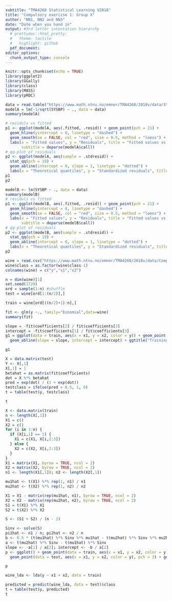 ```yaml
---
subtitle: "TMA4268 Statistical Learning V2018"
title: "Compulsory exercise 1: Group X"
author: "NN1, NN2 and NN3"
date: "Date when you hand in"
output: #3rd letter intentation hierarchy
  # prettydoc::html_pretty:
  #   theme: tactile
  #   highlight: github
  pdf_document:
editor_options: 
  chunk_output_type: console
---
```


```r
knitr::opts_chunk$set(echo = TRUE)
library(ggplot2)
library(GGally)
library(class)
library(MASS)
library(pROC)
```

\section*{Problem 2 - Linear regression} 
```r
data = read.table("https://www.math.ntnu.no/emner/TMA4268/2018v/data/SYSBPreg3uid.txt")
modelA = lm(-1/sqrt(SYSBP) ~ ., data = data)
summary(modelA)
```

\section*{a)}

\begin{itemize}

\item The fittet model has the equation $\hat{Y} = X\hat{\beta}$, where $\hat{\beta} = (X^TX)^{-1}X^TY$, X is the $n \times (p + 1)$ design matrix, and Y is the corresponding response values.

\item "Estimate" is the estimated coeffictients obtaining the minimum residual square error with the data set. The "intercept" is the constant term in the regression model.

\item The "standard error" is the estimated standard deviation in the estimated coefficients. It is given as the square root of $\hat{Var}(\hat{{\beta}_{j}}) = c_{jj}{\hat{\sigma}}^2$, where $c_{ij} = ((X^TX)^{-1})_{ij}$ and ${\hat{\sigma}}^2 = (Y - \hat{Y})^T(Y - \hat{Y}) / (n - p - 1)$.

\item The "t value" is for every coefficent $j$, $\frac{ \hat{{\beta}_j} }{ \sqrt{c_{jj}} \hat{ \sigma } }$ which is t distributed with $n - p - 1$ degrees of freedom under the assumtion that $H_0$ is true, that is, ${\beta}_j$ truly is $0$. "Pr(t > |t|)" is then the probability of obeserving such an extreme t value given that $H_0$ is true. Hence Pr(>|t|) $:= P(|T_{n - p - 1}| \geq |\frac{ \hat{{\beta}_j} }{ \sqrt{c_{jj}} \hat{ \sigma } }|) = 2P(T_{n - p - 1} \geq |\frac{ \hat{{\beta}_j} }{ \sqrt{c_{jj}} \hat{ \sigma } }|)$.

\item The "Residual standard error" is our estimate for the variance of Y. The standard error squared is given as ${ \hat{\sigma} }^2 = (Y - \hat{Y})^T(Y - \hat{Y}) / (n - p - 1)$.

\item The "F - statistic" is used to check the hypothesis of all betas being 0. In the table it is given as $\frac{(TSS - RSS) / p} {RSS / (n - p - 1)}$, which is Fisher distributed with degrees of freedom $p$ and $n - p - 1$, where $TSS := \sum_{i = 1}^{n}(y_i - \bar{y})^2$, and $RSS := \sum_{i = 1}^{n}(y_i - \hat{y}_i)^2$.

\end{itemize}

\subsection{b)}

\begin{itemize}

\item The proportion of variability explained by the model is given by the $R^2 -$ statistic $:= (TSS - RSS) / TSS$, here being equal to 0.2494. Hence our model explains approximately $25\%$ of the variance in the response value.

\end{itemize}
```r
# residuls vs fitted
p1 <- ggplot(modelA, aes(.fitted, .resid)) + geom_point(pch = 21) + 
  geom_hline(yintercept = 0, linetype = "dashed") + 
  geom_smooth(se = FALSE, col = "red", size = 0.5, method = "loess") + 
  labs(x = "Fitted values", y = "Residuals", title = "Fitted values vs. residuals",
       subtitle = deparse(modelA$call))
# qq-plot of residuals
p2 <- ggplot(modelA, aes(sample = .stdresid)) +
  stat_qq(pch = 19) + 
  geom_abline(intercept = 0, slope = 1, linetype = "dotted") +
  labs(x = "Theoretical quantiles", y = "Standardized residuals", title = "Normal Q-Q", subtitle = deparse(modelA$call))
p1
p2
```
\begin{itemize}

\item Looking at the plot of residuals vs. fitted values we note that it does not appear to be a correlation between the value of the response and the variance of the response, and the mean appears to be 0. This fits well with the assumtion of the noise being normally distributed with mean 0 and constant variance.

The QQ-plots strengthens our belief in this assumtion, as the points form a linear line.

\end{itemize}

```r
modelB <- lm(SYSBP ~ ., data = data)
summary(modelB)
# residuls vs fitted
p1 <- ggplot(modelB, aes(.fitted, .resid)) + geom_point(pch = 21) + 
  geom_hline(yintercept = 0, linetype = "dashed") + 
  geom_smooth(se = FALSE, col = "red", size = 0.5, method = "loess") + 
  labs(x = "Fitted values", y = "Residuals", title = "Fitted values vs. residuals",
       subtitle = deparse(modelB$call))
# qq-plot of residuals
p2 <- ggplot(modelB, aes(sample = .stdresid)) +
  stat_qq(pch = 19) + 
  geom_abline(intercept = 0, slope = 1, linetype = "dotted") +
  labs(x = "Theoretical quantiles", y = "Standardized residuals", title = "Normal Q-Q", subtitle = deparse(modelB$call))
p2
```

\begin{itemize}

\item The RSE is considerably larger for model B, that is, the estimated variance in both the response and our estimated coefficients are larger in this model. Looking at the diagnostic plots of model B we also note that the QQ-plot suggests that these residuals are not normally distributed. Clearly we prefer model A to make inference about systolic blood pressure, for this model brings more likely coefficent estimates and follows the noise assumptions better.

\end{itemize}

\subsection*{c)}

\begin{itemize}

\item The estimate for ${\hat{\beta}}_{BMI}$ is $3.087\cdot 10^{-4}$. 

\item We interpret the estimated coefficient ${\hat{\beta}}_{BMI}$ as the coefficient of the variable containing the value of BMI in the linear expression for $-1 / \sqrt{SYSBP}$, that is, the impact of change in BMI on the response

\[
{\hat{\beta}}_{BMI} = \frac{\partial (-1/\sqrt{SYSBP)}}{\partial BMI}
\]

\item Since ${\hat{\beta}}_{BMI} \sim N({\beta}_{BMI}, {\sigma}^2c_{BMI})$, where $c_{BMI} := \textrm{diagonal entry corresponding to BMI of }(X^TX)^{-1}$ we have

\[
\frac{ {(\hat{\beta}}_{BMI} - {\beta}_{BMI}) / (\sigma \sqrt{c_{BMI}}) }{ \sqrt{ \frac{1}{{\sigma}^2} RSS / (n - p - 1) } } = \frac{ {\hat{\beta}}_{BMI} - {\beta}_{BMI} }{\sqrt{\frac{RSS}{n - p - 1}c_{BMI}}} \sim T_{n - p - 1}
\]

It follows that

\[
Pr({\beta}_{BMI} \in ({\hat{\beta}}_{BMI} - {\hat{\sigma}} \sqrt{c_{BMI}} t_{0.995, 2593}, {\hat{\beta}}_{BMI} - {\hat{\sigma}} \sqrt{c_{BMI}} t_{0.005, 2593} )) = 0.99
\]

Setting $t_{0.005, 2593} = -2.577727$ and $t_{0.995, 2593} = 2.577727$, we compute the interval to be $(2.325282\cdot 10^{-4}, 3.848718\cdot 10^{-4})$. This interval tells us that with probability $0.99$, the true value of the coefficient is contained in this interval.

\item We note that if $H_0$ is true, the center of the t distribution for prediction of $\hat{\beta}_{BMI}$ would be $0$, but the degrees of freedom the same as for this prediction. Hence, a $99\%$ prediction interval for the estimated coefficient would in this case be $(-|2.325282\cdot 10^{-4} -  3.087\cdot 10^{-4}|, |3.848718\cdot 10^{-4} - 3.087\cdot 10^{-4}|) = (-7.61718\cdot 10^{-5}, 7.61718\cdot 10^{-5})$. Clearly our observed value is outside the interval, meaning that the p value must be less than or equal to $0.01$.

\end{itemize}

\section*{d)}

\begin{itemize}

\item Model A predicts the response of these values to be $-0.08667246$, which corresponds to a SYSBP of $133.1183$. 

\item Let $\tilde{Y_0}$ be a new observation of $-1 / \sqrt{SYSBP}$ corresponding to the point ${x_0}$. Since we have $\tilde{Y_0} - {x_0}^T\beta \sim N(0, {\sigma}^2(1 + {x_0}^T(X^TX)^{-1}{x_0}))$ we get

\[
\frac{(\tilde{Y_0} - {x_0}^T\hat{\beta}) / (\sigma \sqrt{1 + {x_0}^T(X^TX)^{-1}x_0})}{\sqrt{\frac{1}{{\sigma}^2} RSS / (n - p - 1)}} = \frac{ \tilde{Y_0} - {x_0}^T\hat{\beta} }{ \hat{\sigma}\sqrt{1 + {x_0}^T(X^TX)^{-1}x_0} } \sim T_{n - p - 1}
\]

letting $\tilde{Y_0} = -\frac{1}{\sqrt{Y_0}}$ we obtain the following prediction interval for SYSBP at $x_0$

\[
Pr(Y_0 \in \bigg( \frac{1} {({x_0}^T\hat{\beta} + \hat{\sigma}kt_{0.05, 2593})^2 }, \frac{1} {({x_0}^T\hat{\beta} + \hat{\sigma} kt_{0.95, 2593})^2}\bigg) ) = 0.90, \\ k = \sqrt{1 + {x_0}^T(X^TX)^{-1}x_0}
\]

Setting $t_{0.05, 2593} = -1.645441$ and $t_{0.95, 2593} = 1.645441$ we compute the following prediction interval $(107.9250, 168.2845)$. 

\item ??????????????????????????

\end{itemize}

\section*{Problem 3 - Classification}

\section*{a)}

\begin{itemize}

\item We want to show that $logit(p_i)=log(\frac{p_i}{1-p_i})$ is a linear function, where $p_i=\frac{e^{\beta_0+\beta_1x_{i1}+\beta_2 x_{i2}}}{1+e^{\beta_0+\beta_1x_{i1}+\beta_2 x_{i2}}}$. We see that 

\[
1-p_i=1-\frac{e^{\beta_0+\beta_1x_{i1}+\beta_2 x_{i2}}}{1+e^{\beta_0+\beta_1x_{i1}+\beta_2 x_{i2}}}=\frac{1}{1+e^{\beta_0+\beta_1x_{i1}+\beta_2 x_{i2}}}.
\]

and thus

\[
\textrm{logit}(p_i)=\log\bigg(\frac{p_i}{1-p_i}\bigg)=\log\Bigg(\frac{\frac{e^{\beta_0+\beta_1x_{i1}+\beta_2 x_{i2}}}{1+e^{\beta_0+\beta_1x_{i1}+\beta_2 x_{i2}}}}{\frac{1}{1+e^{\beta_0+\beta_1x_{i1}+\beta_2 x_{i2}}}}\Bigg)= \log(e^{\beta_0+\beta_1x_{i1}+\beta_2 x_{i2}})=\beta_0+\beta_1x_{i1}+\beta_2 x_{i2}.
\]

So $\textrm{logit}(p_i)$ is linear.

\end{itemize}

```r
wine = read.csv("https://www.math.ntnu.no/emner/TMA4268/2018v/data/Comp1Wine.csv",sep=" ")
wine$class = as.factor(wine$class-1)
colnames(wine) = c("y","x1","x2")

n = dim(wine)[1]
set.seed(1729) 
ord = sample(1:n) #shuffle
test = wine[ord[1:(n/2)],]

train = wine[ord[((n/2)+1):n],]

fit <- glm(y ~., family="binomial",data=wine)
summary(fit)
```

\begin{itemize}

\item $\hat{\beta_1}$ and $\hat{\beta_2}$ can be interpreted as how the odds vary with $x_{i1}$, $x_{i2}$ respectively. The odds is given as $\frac{p_i}{1-p_i}$. If the covariate $x_{i1}$ is increased by one unit, the odds is multiplied by $exp(\beta_1)$. The same is true for $x_{i2}$ and $exp(\beta_2)$. $hat{\beta}_i, \ i = 0, 1, 2$ and are estimates for the parameters $\beta$ in the model, and are estimated by maximum likelihood on the intital data.

\item We find the formula for the class boundary by solving $\hat{Pr}(Y = 1| X) = 0.5$. This gives 

\[
  \frac{e^{\hat{\beta_0}+\hat{\beta_1}x_{i1}+\hat{\beta_2} x_{i2}}}{1+e^{\hat{\beta_0}+\hat{\beta_1}x_{i1}+\hat{\beta_2} x_{i2}}} = 0.5,
\]

so

\[
  0.5e^{\hat{\beta_0}+\hat{\beta_1}x_{i1}+\hat{\beta_2} x_{i2}}=0.5.
\]

This means that we need $\hat{\beta_0}+\hat{\beta_1}x_{i1}+\hat{\beta_2}x_{i2} = 0$. Thus

\[
x_2 = -\frac{\hat{\beta_0}}{\hat{\beta_2}} - \frac{\hat{\beta_1}}{\hat{\beta_2}}x_1,
\]

and we see that the boundary is linear.

\item The training data is plotted with the class boundary.

\end{itemize}

```r
slope = -fit$coefficients[2] / fit$coefficients[3]
intercept = -fit$coefficients[1] / fit$coefficients[3]
g1 = ggplot(data = train, aes(x = x1, y = x2, color = y)) + geom_point(data = train, pch = 3) +
  geom_abline(slope = slope, intercept = intercept) + ggtitle("Training data and logistic boundary")

g1
```

\begin{itemize}

\item From the summary we find that $\hat{\beta_0} = 3.184$, $\hat{\beta_1} = 0.265$, $\hat{\beta_2} = -1.890$. The probability of class 1 given $x_1 = 17$ and $x_2 = 3$ is then

\[
p = \frac{e^{\hat{\beta_0}+\hat{\beta_1}x_{1}+\hat{\beta_2} x_{2}}}{1+e^{\hat{\beta_0}+\hat{\beta_1}x_{1}+\hat{\beta_2} x_{2}}} = 0.882.
\]

The interpretation of this is that based on the model, the probability of this point belonging to class one is $88.2\%$.

\item The predicted probabilities for the test set is visualized in a confusion matrix with a cutoff of $0.5$.

\end{itemize}

```r
X = data.matrix(test)
Y <- X[,1]
X[,1] = 1
betahat = as.matrix(fit$coefficients)
dot = X %*% betahat
pred = exp(dot) / (1 + exp(dot))
testclass = ifelse(pred > 0.5, 1, 0)
t = table(test$y, testclass)

t
```


\section*{c)}

\begin{itemize}

\item ${\pi}_k$ is the probability of an observation being from class $k$, that is, the probability of getting a sample from a certain wine, wine $1$ or $2$ in this case. ${\mu}_k$ is the expected value of a point from class $k$, in our case the expected values of $(x1, x2)$ corresponding to wine $1$ and wine $2$. $\Sigma$ is the variance matrix of the distribution of a class, here assumed to be equal for every class. Hence we assume that the variance in observations of $(x1, x2)$ are the same for both wine $1$ and $2$. $f_k(x)$ is the distribution of points $(x1, x2)$, coming from class $k$, i. e. wine $1$ and $2$, which we assume takes the form of the normal distribution with mean ${\mu}_k$ and variance $\Sigma$.

\end{itemize}

```r
X <- data.matrix(train)
n <- length(X[,1])
X1 = c() 
X2 = c()
for (i in 1:n) {
  if (X[i,1] == 1) {
    X1 = c(X1, X[i,2:3])
  } else {
    X2 = c(X2, X[i,2:3])
  }
}
X1 = matrix(X1, byrow = TRUE, ncol = 2)
X2 = matrix(X2, byrow = TRUE, ncol = 2)
n1 <- length(X1[,1]); n2 <- length(X2[,1])

mu1hat <- t(X1) %*% rep(1, n1) / n1
mu2hat <- t(X2) %*% rep(1, n2) / n2

X1 = X1 - matrix(rep(mu1hat, n1), byrow = TRUE, ncol = 2)
X2 = X2 - matrix(rep(mu2hat, n2), byrow = TRUE, ncol = 2)
S1 = t(X1) %*% X1
S2 = t(X2) %*% X2

S <- (S1 + S2) / (n - 2)
```

\begin{itemize}

\item To estimate ${\pi}_k$ we consider the proportion of observations coming from class $k$, that is, $\hat{\pi}_k = \frac{n_k}{n}$. We compute $\hat{\pi}_1 = 32 / 65 = 0.4923$ and $\hat{pi}_2 = 33 / 65 = 0.5077$. To estimate ${\mu_k}$ we consider the estimated mean of points coming from class $k$, that is $\hat{\mu}_k = \frac{1}{n_k} \sum_{i, y_i = k} x_i$, which we compute to be: $\hat{\mu}_1 = (16.7781, 5.4575)^T$, $\hat{\mu}_2 = (19.6879, 3.0536)^T$. To estimate $\Sigma$ we consider the estimated variance for each class, $\hat{\Sigma}_k := \frac{1}{n_k - 1}\sum_{i, y_i = k} (X_i - \hat{\mu}_k)(X_i - \hat{\mu}_k)^T$, and compute: 
\[
\hat{\Sigma} = \sum_{k = 1}^2 \frac{n_k - 1}{n - 2} \hat{\Sigma}_k = 
\begin{bmatrix}
  6.2014 & -0.4447 \\
  -0.4447 & 1.1678
\end{bmatrix}
\]

\item The desicion boundary is given by the equality $P(Y = 0 | X) = P(Y = 1 | X)$, that is

\[
\frac{\pi_0 f_0(x)}{\sum_{i = 0}^{1}\pi_kf_i(x)} = \frac{\pi_1 f_1(x)}{\sum_{i = 0}^{1}\pi_kf_i(x)}
\]

which simplifies to 

\[
\pi_0 \exp(-\frac{1}{2}(x - \mu_0)^T{\Sigma}^{-1}(x - \mu_0)) = \pi_1 \exp(-\frac{1}{2}(x - \mu_1)^T{\Sigma}^{-1}(x - \mu_1))
\]

taking the logarithm on both sides yields

\[
\log(\pi_0) - \frac{1}{2}({\mu_0}^T{\Sigma}^{-1}\mu_0 - 2{\mu_0}^T{\Sigma}^{-1}x + x^T{\Sigma}^{-1}x) = \log(\pi_1) - \frac{1}{2}({\mu_1}^T{\Sigma}^{-1}\mu_1 - 2{\mu_1}^T{\Sigma}^{-1}x + x^T{\Sigma}^{-1}x) 
\]

and finally

\[
\log(\pi_0) - \frac{1}{2}{\mu_0}^T{\Sigma}^{-1}\mu_0 + {\mu_0}^T{\Sigma}^{-1}x = {\delta}_0(x) = \log(\pi_1) - \frac{1}{2}{\mu_1}^T{\Sigma}^{-1}\mu_1 + {\mu_1}^T{\Sigma}^{-1}x = {\delta}_1(x)
\]

\item Let $\hat{\delta}_k(x) := \log(\hat{\pi}_k) - \frac{1}{2}(x - \hat{\mu}_k)^T{\hat{\Sigma}}^{-1}(x - \hat{\mu_k}))$, then this descision boundary is given by

\[
\hat{Pr}(Y = 1 | X) = \frac{\pi_1\hat{f}_1(x)}{\sum_{i = 0}^{1}\pi_i \hat{f}_i(x)} = \frac{\exp(\hat{\delta_1}(x))}{\sum_{i = 0}^1\exp(\hat{\delta_i}(x))} = 0.5
\]

which gives

\[
\exp(\hat{\delta}_1(x)) = \exp(\hat{\delta}_0(x)),
\]

and thus

\[
\hat{\delta}_0(x) = \hat{\delta}_1(x).
\]

So the boundary becomes

\[
\log(\hat{\pi_0}) + \frac{1}{2}{\hat{\mu_0}}^T{\Sigma}^{-1}\hat{\mu_0} - {\hat{\mu_0}}^T{\hat{\Sigma}}^{-1}x = \log(\hat{\pi_1}) + \frac{1}{2}{\hat{\mu_1}}^T{\Sigma}^{-1}\hat{\mu_1} - {\hat{\mu_1}}^T{\hat{\Sigma}}^{-1}x
\]

that is

\[
\frac{1}{2}({\hat{\mu}_0}^T {\hat{\Sigma}}^{-1}\hat{\mu_0} - {\hat{\mu}_1}^T {\hat{\Sigma}}^{-1}\hat{\mu_1}) + \log\bigg(\frac{\hat{\pi}_0}{\hat{\pi}_1}\bigg) + ({\hat{\mu}_1}^T{\hat{\Sigma}}^{-1} - {\hat{\mu}_0}^T{\hat{\Sigma}}^{-1})x = 0
\]

Inserting our obtained estimates from the training set we get the boudary

\[
x_2 = 0.1711x_1 + 1.1205
\]

\item The descision boundary with both the training and test observations is shown below (circles are from the training set)

\end{itemize}

```r
Sinv <- solve(S)
pi1hat <- n1 / n; pi2hat <- n2 / n
b <- 0.5 * (t(mu1hat) %*% Sinv %*% mu1hat - t(mu2hat) %*% Sinv %*% mu2hat) + log(pi1hat / pi2hat) 
a <- t(mu2hat) %*% Sinv - t(mu1hat) %*% Sinv
slope <- -a[1] / a[2]; intercept <- -b / a[2]
p <- ggplot() + geom_point(data = train, aes(x = x1, y = x2, color = y), pch = 1) +
  geom_point(data = test, aes(x = x1, y = x2, color = y), pch = 3) + geom_abline(slope = slope, intercept = intercept)

p
```

\begin{itemize}

\item Done below

\end{itemize}

```r
wine_lda <- lda(y ~ x1 + x2, data = train)
```

\begin{itemize}

\item The confusion table is show below. We get a sesitivity of $12 / 27 = 0.4444$, and a specificity of $18 / 38 = 0.4737$. The performance is bad compared to the logistic regression and KNN. Perhaps this method is not flexible enough for this dataset. 

\end{itemize}

```r
predicted = predict(wine_lda, data = test)$class
t = table(test$y, predicted)
t
```

\begin{itemize}

\item The most important diffence in regard to using LDA or QDA would be that with QDA we expect the variance of the classes to be different, and hence use different covariance matrices in their distributions. This allows for a more flexible fit to the data.

\end{itemize}

\section*{d)}



